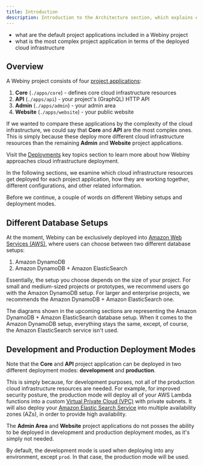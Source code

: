 ```yaml
---
title: Introduction
description: Introduction to the Architecture section, which explains everything related to the cloud infrastructure Webiny relies on.
---
```



<Alert type="success" title="What you’ll learn">

- what are the default project applications included in a Webiny project
- what is the most complex project application in terms of the deployed cloud infrastructure

</Alert>

## Overview

A Webiny project consists of four [project applications](../core-development-concepts/project-organization/project-applications):

1. **Core** (`./apps/core`) - defines core cloud infrastructure resources
1. **API** (`./apps/api`) - your project's (GraphQL) HTTP API
2. **Admin** (`./apps/admin`) - your admin area
3. **Website** (`./apps/website`) - your public website

If we wanted to compare these applications by the complexity of the cloud infrastructure, we could say that **Core** and **API** are the most complex ones. This is simply because these deploy more different cloud infrastructure resources than the remaining **Admin** and **Website** project applications.

<Alert type="info">

Visit the [Deployments](../infrastructure/basics/introduction) key topics section to learn more about how Webiny approaches cloud infrastructure deployment.

</Alert>

In the following sections, we examine which cloud infrastructure resources get deployed for each project application, how they are working together, different configurations, and other related information.

Before we continue, a couple of words on different Webiny setups and deployment modes.

## Different Database Setups

At the moment, Webiny can be exclusively deployed into [Amazon Web Services (AWS)](https://aws.amazon.com/), where users can choose between two different database setups:

1. Amazon DynamoDB
2. Amazon DynamoDB + Amazon ElasticSearch

Essentially, the setup you choose depends on the size of your project. For small and medium-sized projects or prototypes, we recommend users go with the Amazon DynamoDB setup. For larger and enterprise projects, we recommends the Amazon DynamoDB + Amazon ElasticSearch one.  

<Alert type="info">

The diagrams shown in the upcoming sections are representing the Amazon DynamoDB + Amazon ElasticSearch database setup. When it comes to the Amazon DynamoDB setup, everything stays the same, except, of course, the Amazon ElasticSearch service isn't used.  

</Alert>

## Development and Production Deployment Modes

Note that the **Core** and **API** project application can be deployed in two different deployment modes: **development** and **production**.

This is simply because, for development purposes, not all of the production cloud infrastructure resources are needed. For example, for improved security posture, the production mode will deploy all of your AWS Lambda functions into a custom [Virtual Private Cloud (VPC)](https://aws.amazon.com/vpc/) with private subnets. It will also deploy your [Amazon Elastic Search Service](https://aws.amazon.com/elasticsearch-service/) into multiple availability zones (AZs), in order to provide high availability.

<Alert type="info">

The **Admin Area** and **Website** project applications do not posses the ability to be deployed in development and production deployment modes, as it's simply not needed.

</Alert>

By default, the development mode is used when deploying into any environment, except `prod`. In that case, the production mode will be used.

